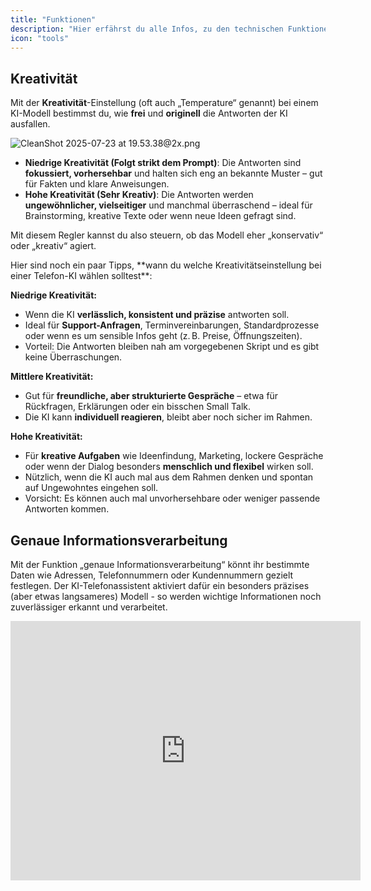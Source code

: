```yaml
---
title: "Funktionen"
description: "Hier erfährst du alle Infos, zu den technischen Funktionen, die dir zur Verfügung stehen."
icon: "tools"
---
```


## Kreativität

Mit der **Kreativität**-Einstellung (oft auch „Temperature“ genannt) bei einem KI-Modell bestimmst du, wie **frei** und **originell** die Antworten der KI ausfallen.

![CleanShot 2025-07-23 at 19.53.38@2x.png](/images/CleanShot2025-07-23at19.53.38@2x.png)

- **Niedrige Kreativität (Folgt strikt dem Prompt)**: Die Antworten sind **fokussiert, vorhersehbar** und halten sich eng an bekannte Muster – gut für Fakten und klare Anweisungen.
- **Hohe Kreativität (Sehr Kreativ)**: Die Antworten werden **ungewöhnlicher, vielseitiger** und manchmal überraschend – ideal für Brainstorming, kreative Texte oder wenn neue Ideen gefragt sind.

Mit diesem Regler kannst du also steuern, ob das Modell eher „konservativ“ oder „kreativ“ agiert.

<Tip>
  Hier sind noch ein paar Tipps, **wann du welche Kreativitätseinstellung bei einer Telefon-KI wählen solltest**:

  **Niedrige Kreativität:**

  - Wenn die KI **verlässlich, konsistent und präzise** antworten soll.
  - Ideal für **Support-Anfragen**, Terminvereinbarungen, Standardprozesse oder wenn es um sensible Infos geht (z. B. Preise, Öffnungszeiten).
  - Vorteil: Die Antworten bleiben nah am vorgegebenen Skript und es gibt keine Überraschungen.

  **Mittlere Kreativität:**

  - Gut für **freundliche, aber strukturierte Gespräche** – etwa für Rückfragen, Erklärungen oder ein bisschen Small Talk.
  - Die KI kann **individuell reagieren**, bleibt aber noch sicher im Rahmen.

  **Hohe Kreativität:**

  - Für **kreative Aufgaben** wie Ideenfindung, Marketing, lockere Gespräche oder wenn der Dialog besonders **menschlich und flexibel** wirken soll.
  - Nützlich, wenn die KI auch mal aus dem Rahmen denken und spontan auf Ungewohntes eingehen soll.
  - Vorsicht: Es können auch mal unvorhersehbare oder weniger passende Antworten kommen.
</Tip>

## Genaue Informationsverarbeitung

Mit der Funktion „genaue Informationsverarbeitung“ könnt ihr bestimmte Daten wie Adressen, Telefonnummern oder Kundennummern gezielt festlegen. Der KI-Telefonassistent aktiviert dafür ein besonders präzises (aber etwas langsameres) Modell - so werden wichtige Informationen noch zuverlässiger erkannt und verarbeitet.

<Accordion title="Die wichtigsten Infos zur genauen Informationsverarbeitung im Video (Dauer: 4min)" defaultOpen icon="video">
  <iframe width="560" height="415" src="https://www.youtube.com/embed/Z-hGQclF5tQ?si=TkaUrmM1DMIAY-F9" title="YouTube video player" frameBorder="0" allow="accelerometer; autoplay; clipboard-write; encrypted-media; gyroscope; picture-in-picture" allowFullScreen style={{ width:"100%",borderRadius:"0.5rem" }} />
</Accordion>

### **Was ermöglicht euch die genaue Informationsverarbeitung?**

Ihr möchtet, dass euer KI-Telefonassistent wichtige Informationen wie E-Mail-Adressen, Telefonnummern oder Kundennummern fehlerfrei erkennt? Mit der neuen Funktion **„genaue Informationsverarbeitung“** könnt ihr während des Gesprächs kurzfristig ein leistungsstärkeres KI-Modell aktivieren. Dadurch wird sichergestellt, dass die Informationen korrekt von eurem KI-Telefonassistenten gespeichert werden, was Fehler in der Nachverarbeitung vermeidet.

![CleanShot 2025-07-23 at 19.56.09@2x.png](/images/CleanShot2025-07-23at19.56.09@2x.png)

<Check>
  3 Vorteile der genauen Informationsverarbeitung:

  - **Höhere Treffgenauigkeit** bei kritischen Daten (z. B. Kundennummern, E-Mails)
  - **Weniger manuelle Nacharbeit** dank automatisierter, korrekter Extraktion
  - **Ideal für Prozesse mit Weiterverarbeitung**, z. B. CRM-Systeme oder Follow-ups
</Check>

### **So richtet ihr genaue Informationsverarbeitung ein**

1. Wählt in eurem Fonio-Account den **KI-Assistenten**, den ihr konfigurieren möchtet.
2. Unter dem Tab **„Technisches“** findet ihr die neue Funktion **„Genaue Informationsverarbeitung“.**
3. Hier könnt ihr jetzt gezielt neue Informationen in Beispielformaten hinzufügen, bei denen der KI-Assistent das stärkere (langsamere) Modell aktivieren soll. Zum Beispiel:\
   ‍
   - **E-Mail-Adresse** → Beispiel: `max.mustermann@firma.de`
   - **Telefonnummer** → Beispiel: `+49 176 12345678`
   - **Kundennummer** → Beispiel: `1234`
4. **Änderungen speichern**

![CleanShot 2025-07-23 at 20.01.09.gif](/images/CleanShot2025-07-23at20.01.09.gif)

### **Testen der genauen Informationsverarbeitung**

Ihr könnt direkt testen, ob der Assistent die definierten Informationen korrekt erkennt:

- Nutzt die **„Audio testen“** Funktion im KI-Assistenten.
- Führt ein Beispiel-Gespräch, indem ihr die gewünschten Informationen telefonisch weitergebt - ihr werdet merken, dass der KI-Telefonassistent beim Verarbeiten der Daten ein wenig länger braucht, die Erkennungsrate dadurch aber stark verbessert wird.
- Nach dem Test seht ihr links im **Anrufverlauf**, unter dem jeweiligen Anrufprotokoll, welche Variablen erkannt wurden.

## Freie Rufweiterleitung

<Info>
  coming soon...
</Info>

## DTMF / Tonwahl Töne senden

<Info>
  coming soon...
</Info>